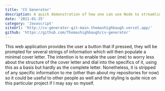 ```yaml
---
title: 'CV Generator'
description: A quick demonstration of how one can use Node to streamline their job search process, not something I actually do but a fun experiment that others may find some practical value in or find it an instructive example. Features my usual style and custom artwork as the background. 
date: '2021-01-25'
category: 'Javascript'
siteUrl: 'http://cv-generator-git-main.thomashighbaugh.vercel.app/'
github: 'https://github.com/Thomashighbaugh/cv-generator'
---
```


This web application provides the user a button that if pressed, they will be prompted for several strings of information which will then populate a minimal cover letter. The intention is to enable the user (me) to worry less about the structure of the cover letter and dial into the specifics of it, using this as a basis but hardly as the complete letter. Nonetheless, it is stripped of any specific information to me (other than about my repositories for now) so it could be useful to other people as well and the styling is quite nice on this particular project if I may say so myself.
